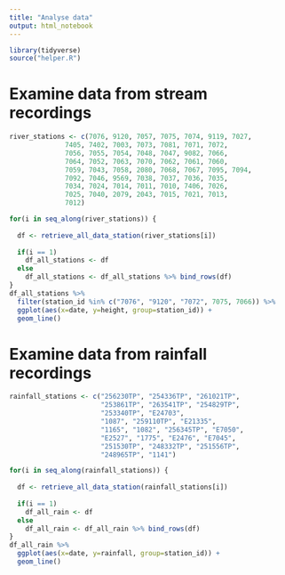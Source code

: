 ```yaml
---
title: "Analyse data"
output: html_notebook
---
```


```r
library(tidyverse)
source("helper.R")
```


# Examine data from stream recordings
```r
river_stations <- c(7076, 9120, 7057, 7075, 7074, 9119, 7027,
              7405, 7402, 7003, 7073, 7081, 7071, 7072,
              7056, 7055, 7054, 7048, 7047, 9082, 7066,
              7064, 7052, 7063, 7070, 7062, 7061, 7060,
              7059, 7043, 7058, 2080, 7068, 7067, 7095, 7094,
              7092, 7046, 9569, 7038, 7037, 7036, 7035,
              7034, 7024, 7014, 7011, 7010, 7406, 7026,
              7025, 7040, 2079, 2043, 7015, 7021, 7013,
              7012)

for(i in seq_along(river_stations)) {
  
  df <- retrieve_all_data_station(river_stations[i])
  
  if(i == 1)
    df_all_stations <- df
  else
    df_all_stations <- df_all_stations %>% bind_rows(df)
}
df_all_stations %>%
  filter(station_id %in% c("7076", "9120", "7072", 7075, 7066)) %>% 
  ggplot(aes(x=date, y=height, group=station_id)) +
  geom_line()
```
# Examine data from rainfall recordings 
```r
rainfall_stations <- c("256230TP", "254336TP", "261021TP",
                       "253861TP", "263541TP", "254829TP",
                       "253340TP", "E24703",
                       "1087", "259110TP", "E21335",
                       "1165", "1082", "256345TP", "E7050",
                       "E2527", "1775", "E2476", "E7045",
                       "251530TP", "248332TP", "251556TP",
                       "248965TP", "1141")

for(i in seq_along(rainfall_stations)) {
  
  df <- retrieve_all_data_station(rainfall_stations[i])
  
  if(i == 1)
    df_all_rain <- df
  else
    df_all_rain <- df_all_rain %>% bind_rows(df)
}
df_all_rain %>%
  ggplot(aes(x=date, y=rainfall, group=station_id)) +
  geom_line()
```

